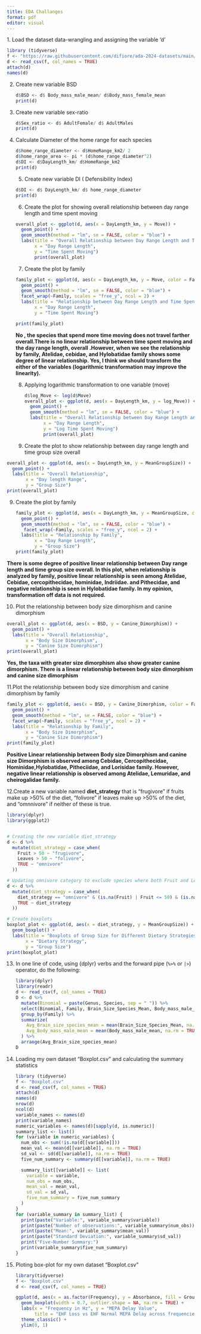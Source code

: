```yaml
---
title: EDA Challanges
format: pdf
editor: visual
---
```


1\. Load the dataset data-wrangling and assigning the variable 'd'

```r
library (tidyverse)
f <- "https://raw.githubusercontent.com/difiore/ada-2024-datasets/main/data-wrangling.csv"
d <- read_csv(f, col_names = TRUE)
attach(d)
names(d)
```

2.  Create new variable BSD

    ```r
    d$BSD <- d$ Body_mass_male_mean/ d$Body_mass_female_mean
    print(d)

    ```

3.  Create new variable sex-ratio

    ```r
    d$Sex_ratio <- d$ AdultFemale/ d$ AdultMales
    print(d)

    ```

4.  Calculate Diameter of the home range for each species

    ```r
    d$home_range_diameter <- d$HomeRange_km2/ 2
    d$home_range_area <- pi * (d$home_range_diameter^2)
    d$DI <- d$DayLength_km/ d$HomeRange_km2
    print(d)
    ```

    5.  Create new variable DI ( Defensibility Index)

    ```r
    d$DI <- d$ DayLength_km/ d$ home_range_diameter
    print(d)
    ```

    6.  Create the plot for showing overall relationship between day range length and time spent moving

    ```r
    overall_plot <- ggplot(d, aes(x = DayLength_km, y = Move)) +
      geom_point() +
      geom_smooth(method = "lm", se = FALSE, color = "blue") +
      labs(title = "Overall Relationship between Day Range Length and Time Spent Moving",
           x = "Day Range Length",
           y = "Time Spent Moving")
           print(overall_plot)
    ```

    7.  Create the plot by family

    ```r
    family_plot <- ggplot(d, aes(x = DayLength_km, y = Move, color = Family)) +
      geom_point() +
      geom_smooth(method = "lm", se = FALSE, color = "blue") +
      facet_wrap(~Family, scales = "free_y", ncol = 2) +
      labs(title = "Relationship between Day Range Length and Time Spent Moving by Primate Family",
           x = "Day Range Length",
           y = "Time Spent Moving")

    print(family_plot)
    ```

    **No , the species that spend more time moving does not travel farther overall.There is no linear relationship between time spent moving and the day range length, overall .However, when we see the relationship by family, Atelidae, cebidae, and Hylobatidae family shows some degree of linear relationship. Yes, I think we should transform the either of the variables (logarithmic transformation may improve the linearity).**

    8.  Applying logarithmic transformation to one variable (move)

        ```r
        d$log_Move <- log(d$Move)
        overall_plot <- ggplot(d, aes(x = DayLength_km, y = log_Move)) +
          geom_point() +
          geom_smooth(method = "lm", se = FALSE, color = "blue") +
          labs(title = "Overall Relationship between Day Range Length and Time Spent Moving",
               x = "Day Range Length",
               y = "Log Time Spent Moving")
               print(overall_plot)
        ```

    9.  Create the plot to show relationship between day range length and time group size overall

```r
overall_plot <- ggplot(d, aes(x = DayLength_km, y = MeanGroupSize)) +
  geom_point() +
  labs(title = "Overall Relationship",
       x = "Day length Range",
       y = "Group Size")
print(overall_plot)

```

9.  Create the plot by family

    ```r
    family_plot <- ggplot(d, aes(x = DayLength_km, y = MeanGroupSize, color = Family)) +
      geom_point() +
      geom_smooth(method = "lm", se = FALSE, color = "blue") +
       facet_wrap(~Family, scales = "free_y", ncol = 2) +
      labs(title = "Relationship by Family",
           x = "Day Range Length",
           y = "Group Size")
    print(family_plot)
    ```

**There is some degree of positive linear relationship between Day range length and time group size overall. In this plot, when relationship is analyzed by family, positive linear relationship is seen among Atelidae, Cebidae, cercopithecidae, hominidae, Indriidae. and Pithecidae, and negative relationship is seen in Hylobatidae family. In my opinion, transformation off data is not required.**

10. Plot the relationship between body size dimorphism and canine dimorphism

```r
overall_plot <- ggplot(d, aes(x = BSD, y = Canine_Dimorphism)) +
  geom_point() +
  labs(title = "Overall Relationship",
       x = "Body Size Dimorphism",
       y = "Canine Size Dimorphism")
print(overall_plot)
```

**Yes, the taxa with greater size dimorphism also show greater canine dimorphism. There is a linear relationship between body size dimorphism and canine size dimorphism**

11.Plot the relationship between body size dimorphism and canine dimorphism by family

```r

family_plot <- ggplot(d, aes(x = BSD, y = Canine_Dimorphism, color = Family)) +
  geom_point() +
  geom_smooth(method = "lm", se = FALSE, color = "blue") +
  facet_wrap(~Family, scales = "free_y", ncol = 2) +
  labs(title = "Relationship by Family",
       x = "Body Size Dimorphism",
       y = "Canine Size Dimorphism")
print(family_plot)
```

**Positive Linear relationship between Body size Dimorphism and canine size Dimorphism is observed among Cebidae, Cercopithecidae, Hominidae,Hylobatidae, Pitheciidae, and Lorisidae family. However, negative linear relationship is observed among Atelidae, Lemuridae, and cheirogalidae family.**

12.Create a new variable named **diet_strategy** that is “frugivore” if fruits make up \>50% of the diet, “folivore” if leaves make up \>50% of the diet, and “omnnivore” if neither of these is true.

```r
library(dplyr)
library(ggplot2)


# Creating the new variable diet_strategy
d <- d %>%
  mutate(diet_strategy = case_when(
    Fruit > 50 ~ "frugivore",
    Leaves > 50 ~ "folivore",
    TRUE ~ "omnivore"
  ))

# Updating omnivore category to exclude species where both Fruit and Leaves > 50%
d <- d %>%
  mutate(diet_strategy = case_when(
    diet_strategy == "omnivore" & (is.na(Fruit) | Fruit <= 50) & (is.na(Leaves) | Leaves <= 50) ~ "omnivore",
    TRUE ~ diet_strategy
  ))

# Create boxplots
boxplot_plot <- ggplot(d, aes(x = diet_strategy, y = MeanGroupSize)) +
  geom_boxplot() +
  labs(title = "Boxplots of Group Size for Different Dietary Strategies",
       x = "Dietary Strategy",
       y = "Group Size")
print(boxplot_plot)
```

13. In one line of code, using {dplyr} verbs and the forward pipe (`%>%` or `|>`) operator, do the following:

    ```r
    library(dplyr)
    library(readr)
    d <- read_csv(f, col_names = TRUE)
    D <- d %>%
      mutate(Binomial = paste(Genus, Species, sep = " ")) %>%
      select(Binomial, Family, Brain_Size_Species_Mean, Body_mass_male_mean) %>%
      group_by(Family) %>%
      summarize(
        Avg_Brain_size_species_mean = mean(Brain_Size_Species_Mean, na.rm = TRUE),
        Avg_Body_mass_male_mean = mean(Body_mass_male_mean, na.rm = TRUE)
      ) %>%
      arrange(Avg_Brain_size_species_mean)
    D
    ```

<!-- -->

14. Loading my own dataset "Boxplot.csv" and calculating the summary statistics

    ```r
    library (tidyverse)
    f <- "Boxplot.csv"
    d <- read_csv(f, col_names = TRUE)
    attach(d)
    names(d)
    nrow(d)
    ncol(d)
    variable_names <- names(d)
    print(variable_names)
    numeric_variables <- names(d)[sapply(d, is.numeric)]
    summary_list <- list()
    for (variable in numeric_variables) {
      num_obs <- sum(!is.na(d[[variable]]))
      mean_val <- mean(d[[variable]], na.rm = TRUE)
      sd_val <- sd(d[[variable]], na.rm = TRUE)
      five_num_summary <- summary(d[[variable]], na.rm = TRUE)
      
      summary_list[[variable]] <- list(
        variable = variable,
        num_obs = num_obs,
        mean_val = mean_val,
        sd_val = sd_val,
        five_num_summary = five_num_summary
      )
    }
    for (variable_summary in summary_list) {
      print(paste("Variable:", variable_summary$variable))
      print(paste("Number of observations:", variable_summary$num_obs))
      print(paste("Mean:", variable_summary$mean_val))
      print(paste("Standard Deviation:", variable_summary$sd_val))
      print("Five-Number Summary:")
      print(variable_summary$five_num_summary)
    }

    ```

15. Ploting box-plot for my own dataset "Boxplot.csv"

    ```r
    library(tidyverse)
    f <- "Boxplot.csv"
    d <- read_csv(f, col_names = TRUE)

    ggplot(d, aes(x = as.factor(Frequency), y = Absorbance, fill = Group)) +
      geom_boxplot(width = 0.7, outlier.shape = NA, na.rm = TRUE) +
      labs(x = "Frequency in Hz", y = "MEPA Delay Value", 
           title = "EHF Loss vs EHF Normal MEPA Delay across frequencies") +
      theme_classic() +
      ylim(0, 1)
    ```
